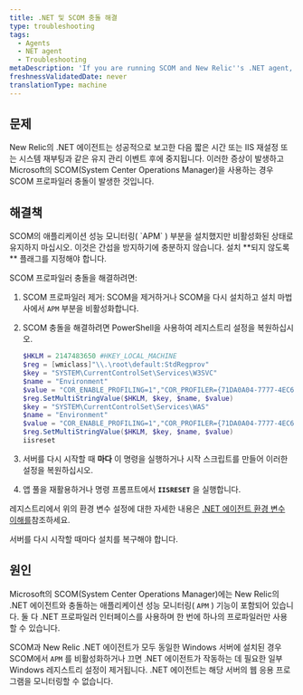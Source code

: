 ```yaml
---
title: .NET 및 SCOM 충돌 해결
type: troubleshooting
tags:
  - Agents
  - NET agent
  - Troubleshooting
metaDescription: 'If you are running SCOM and New Relic''s .NET agent, enable SCOM APM and repair the installation to resolve conflicts.'
freshnessValidatedDate: never
translationType: machine
---
```


## 문제

New Relic의 .NET 에이전트는 성공적으로 보고한 다음 짧은 시간 또는 IIS 재설정 또는 시스템 재부팅과 같은 유지 관리 이벤트 후에 중지됩니다. 이러한 증상이 발생하고 Microsoft의 SCOM(System Center Operations Manager)을 사용하는 경우 SCOM 프로파일러 충돌이 발생한 것입니다.

## 해결책

<Callout variant="important">
  SCOM의 애플리케이션 성능 모니터링( `APM` ) 부분을 설치했지만 비활성화된 상태로 유지하지 마십시오. 이것은 간섭을 방지하기에 충분하지 않습니다. 설치 **되지 않도록** 플래그를 지정해야 합니다.
</Callout>

SCOM 프로파일러 충돌을 해결하려면:

1. SCOM 프로파일러 제거: SCOM을 제거하거나 SCOM을 다시 설치하고 설치 마법사에서 `APM` 부분을 비활성화합니다.

2. SCOM 충돌을 해결하려면 PowerShell을 사용하여 레지스트리 설정을 복원하십시오.

   ```powershell
   $HKLM = 2147483650 #HKEY_LOCAL_MACHINE
   $reg = [wmiclass]"\\.\root\default:StdRegprov"
   $key = "SYSTEM\CurrentControlSet\Services\W3SVC"
   $name = "Environment"
   $value = "COR_ENABLE_PROFILING=1","COR_PROFILER={71DA0A04-7777-4EC6-9643-7D28B46A8A41}","NEWRELIC_INSTALL_PATH=C:\Program Files\New Relic\.NET Agent\","CORECLR_ENABLE_PROFILING=1","CORECLR_PROFILER={36032161-FFC0-4B61-B559-F6C5D41BAE5A}","CORECLR_NEWRELIC_HOME=C:\ProgramData\New Relic\.NET Agent\"
   $reg.SetMultiStringValue($HKLM, $key, $name, $value)
   $key = "SYSTEM\CurrentControlSet\Services\WAS"
   $name = "Environment"
   $value = "COR_ENABLE_PROFILING=1","COR_PROFILER={71DA0A04-7777-4EC6-9643-7D28B46A8A41}","NEWRELIC_INSTALL_PATH=C:\Program Files\New Relic\.NET Agent\","CORECLR_ENABLE_PROFILING=1","CORECLR_PROFILER={36032161-FFC0-4B61-B559-F6C5D41BAE5A}","CORECLR_NEWRELIC_HOME=C:\ProgramData\New Relic\.NET Agent\"
   $reg.SetMultiStringValue($HKLM, $key, $name, $value)
   iisreset
   ```

3. 서버를 다시 시작할 때 **마다** 이 명령을 실행하거나 시작 스크립트를 만들어 이러한 설정을 복원하십시오.

4. 앱 풀을 재활용하거나 명령 프롬프트에서 **`IISRESET`** 을 실행합니다.

레지스트리에서 위의 환경 변수 설정에 대한 자세한 내용은 [.NET 에이전트 환경 변수 이해를](/docs/apm/agents/net-agent/other-installation/understanding-net-agent-environment-variables/)참조하세요.

<Callout variant="important">
  서버를 다시 시작할 때마다 설치를 복구해야 합니다.
</Callout>

## 원인

Microsoft의 SCOM(System Center Operations Manager)에는 New Relic의 .NET 에이전트와 충돌하는 애플리케이션 성능 모니터링( `APM` ) 기능이 포함되어 있습니다. 둘 다 .NET 프로파일러 인터페이스를 사용하며 한 번에 하나의 프로파일러만 사용할 수 있습니다.

SCOM과 New Relic .NET 에이전트가 모두 동일한 Windows 서버에 설치된 경우 SCOM에서 `APM` 를 비활성화하거나 끄면 .NET 에이전트가 작동하는 데 필요한 일부 Windows 레지스트리 설정이 제거됩니다. .NET 에이전트는 해당 서버의 웹 응용 프로그램을 모니터링할 수 없습니다.
